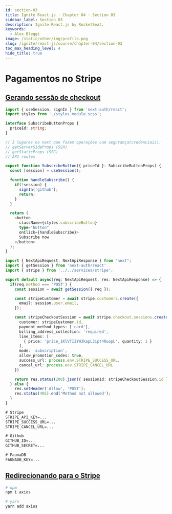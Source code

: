 ```yaml
---
id: section-03
title: Ignite React.js · Chapter 04 · Section 03
sidebar_label: Section 03
description: Ignite React.js by RocketSeat.
keywords:
  - Alex Bleggi
image: /static/other/img/profile.png
slug: /ignite/react-js/course/chapter-04/section-03
toc_max_heading_level: 4
hide_title: true
---
```



# Pagamentos no Stripe

## [Gerando sessão de checkout](https://app.rocketseat.com.br/node/back-end-no-front-end/group/pagamentos-no-stripe/lesson/gerando-sessao-de-checkout)

```typescript {1,8,9,10,11,14,16-21,27} title="src/components/SubscribeButton/index.tsx"
import { useSession, signIn } from 'next-auth/react';
import styles from './styles.module.scss';

interface SubscribeButtonProps {
  priceId: string;
}

// 3 lugares no next que fazem operações com segurança(credenciais):
// getServerSideProps (SSR)
// getStaticProps (SSG)
// API routes

export function SubscribeButton({ priceId }: SubscribeButtonProps) {
  const [session] = useSession();

  function handleSubscribe() {
    if(!session) {
      signIn('github');
      return;
    }
  }

  return (
    <button
      className={styles.subscribeButton}
      type="button"
      onClick={handleSubscribe}>
      Subscribe now
    </button>
  );
}

```

```typescript {1-31 title="src/pages/api/subscribe.ts"
import { NextApiRequest, NextApiResponse } from "next";
import { getSession } from 'next-auth/react'
import { stripe } from '../../services/stripe';

export default async(req: NextApiRequest, res: NextApiResponse) => {
  if(req.method === 'POST') {
    const session = await getSession({ req });

    const stripeCustomer = await stripe.customers.create({
      email: session.user.email,
    });

    const stripeCheckoutSession = await stripe.checkout.sessions.create({
      customer: stripeCustomer.id,
      payment_method_types: ['card'],
      billing_address_collection: 'required',
      line_items: [
        { price: 'price_1KlVTIIYWJkapL3ipt4RuopL', quantity: 1 }
      ],
      mode: 'subscription',
      allow_promotion_codes: true,
      success_url: process.env.STRIPE_SUCCESS_URL,
      cancel_url: process.env.STRIPE_CANCEL_URL
    })

    return res.status(200).json({ sessionId: stripeCheckoutSession.id });
  } else {
    res.setHeader('Allow', 'POST');
    res.status(405).end('Method not allowed');
  }
}
```

```txt {3,4} title=".env.local"
# Stripe
STRIPE_API_KEY=...
STRIPE_SUCCESS_URL=...
STRIPE_CANCEL_URL=...

# Github
GITHUB_ID=...
GITHUB_SECRET=...

# FaunaDB
FAUNADB_KEY=...
```

## [Redirecionando para o Stripe](https://app.rocketseat.com.br/node/back-end-no-front-end/group/pagamentos-no-stripe/lesson/gerando-sessao-de-checkout)

```bash
# npm
npm i axios

# yarn
yarn add axios
```
